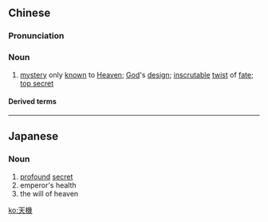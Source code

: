 {{also|天机}}
==Chinese==
{{zh-forms|s=天机}}

===Pronunciation===
{{zh-pron
|m=tiānjī
|c=tin1 gei1
|mn=thian-ki
|cat=n
}}

===Noun===
{{zh-noun}}

# [[mystery]] only [[known]] to [[Heaven]]; [[God]]'s [[design]]; [[inscrutable]] [[twist]] of [[fate]]; {{lb|zh|figurative}} [[top secret]]
#: {{zh-x|天機.不可.洩漏。|'''Heaven's secrets''' must not be divulged.}}

====Derived terms====
{{zh-der|天機不可洩漏|天機雲錦|洩漏天機|漏泄天機|走漏天機}}

----

==Japanese==
{{ja-kanjitab|てん|き|yomi=on}}

===Noun===
{{ja-noun|てんき}}
# [[profound]] [[secret]]
# emperor's health
# the will of heaven

[[ko:天機]]